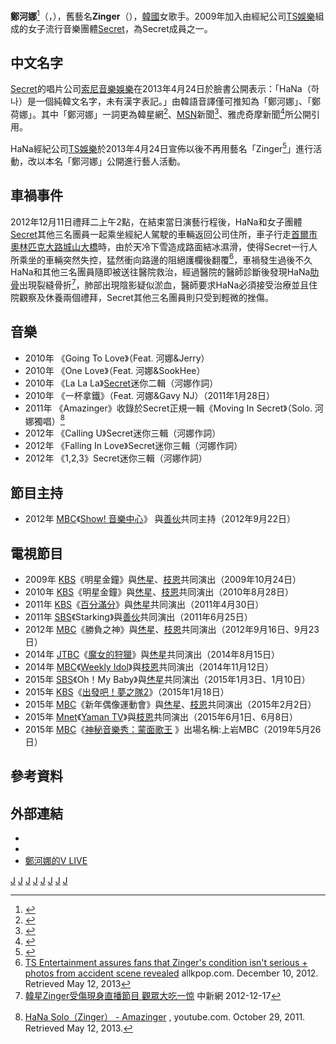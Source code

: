 {{藝人
| 姓名 = 鄭河娜
| 類型 = 女藝人
| 圖片 = Jung Hana 2014 fansigning 01.jpg
| 圖片尺寸 = 250px
| 圖片簡介 =
| 本名 = 鄭하나
| 外文名 = 정하나
| 外文 =  ko
| 羅馬拼音 = Jung Ha-Na
| 英文名 =  
| 國籍 = {{KOR}}
| 出生日期 = {{birth date and age|1990|2|2}}
| 出生地點 = {{KOR}}[[京畿道|京畿道]][[議政府市|議政府市]]
| 職業 = [[歌手|歌手]]、[[舞者|舞者]]
| 語言 = [[韓語|韓語]]
| 教育程度 = 仁德大學廣播影視學系(在學中)
| 宗教信仰 = 
| 音樂類型 = [[韓國流行音樂|K-pop]]
| 出道地點 = [[首爾特別市|首爾特別市]]
| 出道作 = 《I Want You Back》
| 出道日期 = 2009年10月15日
| 代表作 = 《My Boy》、《Shy boy》、《Madonna》
| 活躍年代 = 2009年至今
| 唱片公司 = {{ubl|[[LOEN娛樂|LOEN娛樂]]（[[韓國|韓國]]）|[[日本索尼音樂娛樂|日本索尼音樂娛樂]]（[[日本|日本]]）|[[索尼音樂娛樂|索尼音樂娛樂]]（[[亞洲|亞洲]]）}}
| 經紀公司 = [[TS娛樂|TS娛樂]]
| 網站 =
| 相關團體 = [[Secret_(組合)|Secret]]
| 獎項 =
| IMDb =
| 音樂專輯 =
| 電影 =
| 電視節目 =
| 舞台劇 =
| 書籍 =
}}
{{Korean
|title= 鄭河娜 
|hangul= 정하나
|hanja = {{linktext|鄭|하|나}}
|rr = Jeong Ha Na
|mr = Chŏng Ha Na
}}

'''鄭河娜'''<ref name="Secret所屬唱片公司於臉書公開表示HaNa是一個純韓文名字之來源">{{cite news | language = zh-tw | author =  | url = https://www.facebook.com/photo.php?fbid=599079513437008&set=a.152723928072571.28018.149016201776677&type=1&relevant_count=1 | title = Zinger的官方正名出來啦!! 정하나 雖然一般都翻成鄭荷娜 不過TS今天確認하나兩個字都是純韓文~ | date = 2013-04-24 | accessdate = 2013-05-12 | archive-date = 2019-06-14 | archive-url = https://web.archive.org/web/20190614045602/https://www.facebook.com/photo.php?fbid=599079513437008&set=a.152723928072571.28018.149016201776677&type=1&relevant_count=1 | dead-url = no }}</ref>（{{kor|k='''정하나'''|rm='''Jung Ha Na'''|hanja='''鄭하나'''{{r|Secret所屬唱片公司於臉書公開表示HaNa是一個純韓文名字之來源}}|link=no}}，{{bd|1990年|2月2日|catIdx=Ha河}}），舊藝名'''Zinger'''（{{lang-ko|'''징거'''}}），[[韓國|韓國]]女歌手。2009年加入由經紀公司[[TS娛樂|TS娛樂]]組成的女子流行音樂團體[[Secret_(組合)|Secret]]，為Secret成員之一。

== 中文名字 ==
[[Secret_(組合)|Secret]]的唱片公司[[索尼音樂娛樂|索尼音樂娛樂]]在2013年4月24日於臉書公開表示：「HaNa（하나）是一個純韓文名字，未有漢字表記。{{r|Secret所屬唱片公司於臉書公開表示HaNa是一個純韓文名字之來源}}」由韓語音譯僅可推知為「鄭河娜」、「鄭荷娜」。其中「鄭河娜」一詞更為韓星網<ref name="鄭河娜中文名字公開引用來源-01">{{cite news | language = zh-tw | author =  | url = http://www.koreastardaily.com/tc/news/27531 | title = Secret成員Zinger宣布今後改用本名“鄭河娜”活動 | publisher = 韓星網 | pages =  | date = 2013-04-24 | accessdate = 2013-05-12 | archive-date = 2013-04-26 | archive-url = https://web.archive.org/web/20130426100307/http://www.koreastardaily.com/tc/news/27531 | dead-url = no }}</ref>、[[MSN|MSN]]新聞<ref name="鄭河娜中文名字公開引用來源-02">{{cite news | language = zh-tw | author =  | url = http://news.msn.com.tw/news3125179.aspx | title = Secret成員Zinger宣布今後將不再用藝名，而採用本名“鄭河娜”活動。 | publisher = MSN新聞 | pages =  | date = 2013-04-24 | accessdate = 2013-05-12 | archive-url = https://web.archive.org/web/20190614045452/http://www.msn.com/en-us/news | archive-date = 2019-06-14 | dead-url = yes }}</ref>、雅虎奇摩新聞<ref name="鄭河娜中文名字公開引用來源-03">{{cite news | language = zh-tw | author =  | url = http://tw.news.yahoo.com/secret-zinger%E6%94%B9%E5%90%8D-%E4%BB%A5%E6%9C%AC%E5%90%8D-%E9%84%AD%E6%B2%B3%E5%A8%9C-%E6%B4%BB%E5%8B%95-034400649.html | title = Secret Zinger改名 以本名“鄭河娜”活動 | publisher = 雅虎奇摩新聞 | pages =  | date = 2013-04-24 | accessdate = 2013-05-12 | archive-date = 2015-07-15 | archive-url = https://web.archive.org/web/20150715080642/https://tw.news.yahoo.com/secret-zinger%E6%94%B9%E5%90%8D-%E4%BB%A5%E6%9C%AC%E5%90%8D-%E9%84%AD%E6%B2%B3%E5%A8%9C-%E6%B4%BB%E5%8B%95-034400649.html | dead-url = no }}</ref>所公開引用。

HaNa經紀公司[[TS娛樂|TS娛樂]]於2013年4月24日宣佈以後不再用藝名「Zinger<ref name="鄭河娜舊藝名為Zinger之來源">{{cite news | language = zh-tw | author =  | url = http://stars.udn.com/newstars/collect/CollectPage.do?cid=10879 | title = Secret出車禍 成員Zinger傷重住院 | publisher = 聯合新聞網 | pages =  | date = 2012-12-11 | accessdate = 2013-05-12 | archive-date = 2013-01-16 | archive-url = https://web.archive.org/web/20130116142925/http://stars.udn.com/newstars/collect/CollectPage.do?cid=10879 | dead-url = no }}</ref>」進行活動，改以本名「鄭河娜」公開進行藝人活動。{{r|鄭河娜中文名字公開引用來源-01}}

==車禍事件==
2012年12月11日禮拜二上午2點，在結束當日演藝行程後，HaNa和女子團體[[Secret|Secret]]其他三名團員一起乘坐經紀人駕駛的車輛返回公司住所，車子行走[[首爾市|首爾市]][[奧林匹克大路|奧林匹克大路]][[城山大橋|城山大橋]]時，由於天冷下雪造成路面結冰濕滑，使得Secret一行人所乘坐的車輛突然失控，猛然衝向路邊的阻絕護欄後翻覆<ref>[http://www.allkpop.com/2012/12/ts-entertainment-assures-fans-that-zingers-condition-isnt-serious-photos-from-accident-scene-revealed TS Entertainment assures fans that Zinger's condition isn't serious + photos from accident scene revealed] {{Wayback|url=http://www.allkpop.com/2012/12/ts-entertainment-assures-fans-that-zingers-condition-isnt-serious-photos-from-accident-scene-revealed |date=20121213101900 }}{{en}}  allkpop.com. December 10, 2012. Retrieved May 12, 2013</ref>，車禍發生過後不久HaNa和其他三名團員隨即被送往醫院救治，經過醫院的醫師診斷後發現HaNa[[肋骨|肋骨]]出現裂縫骨折<ref>[http://news.sina.com.tw/article/20121217/8574145.html  韓星Zinger受傷現身直播節目 觀眾大吃一惊] {{Wayback|url=http://news.sina.com.tw/article/20121217/8574145.html |date=20160624222128 }}中新網 2012-12-17</ref>，肺部出現陰影疑似淤血，醫師要求HaNa必須接受治療並且住院觀察及休養兩個禮拜，Secret其他三名團員則只受到輕微的挫傷。

== 音樂 ==
* 2010年 《Going To Love》（Feat. 河娜&Jerry）
* 2010年 《One Love》（Feat. 河娜&SookHee）
* 2010年 《La La La》[[Secret_(組合)|Secret]]迷你二輯（河娜作詞）
* 2010年 《一杯拿鐵》（Feat. 河娜&Gavy NJ）（2011年1月28日）
* 2011年 《Amazinger》收錄於Secret正規一輯《Moving In Secret》（Solo. 河娜獨唱）<ref>{{ko icon}} [https://www.youtube.com/watch?v=8mlZ-80rY60 HaNa Solo（Zinger） - Amazinger] {{Wayback|url=https://www.youtube.com/watch?v=8mlZ-80rY60 |date=20150528020117 }}, youtube.com. October 29, 2011. Retrieved May 12, 2013.</ref>
* 2012年 《Calling U》Secret迷你三輯（河娜作詞）
* 2012年 《Falling In Love》Secret迷你三輯（河娜作詞）
* 2012年 《1,2,3》Secret迷你三輯（河娜作詞）

== 節目主持 ==
* 2012年 [[MBC|MBC]]《[[Show!_音樂中心|Show! 音樂中心]]》 與[[韓善伙|善伙]]共同主持（2012年9月22日）

== 電視節目 ==
* 2009年 [[KBS|KBS]]《明星金鐘》與[[全烋星|烋星]]、[[宋枝恩|枝恩]]共同演出（2009年10月24日）
* 2010年 [[KBS|KBS]]《明星金鐘》與[[全烋星|烋星]]、[[宋枝恩|枝恩]]共同演出（2010年8月28日）
* 2011年 [[KBS|KBS]]《[[百分滿分|百分滿分]]》與[[全烋星|烋星]]共同演出（2011年4月30日）
* 2011年 [[SBS|SBS]]《Starking》與[[韓善伙|善伙]]共同演出（2011年6月25日）
* 2012年 [[MBC|MBC]]《勝負之神》與[[全烋星|烋星]]、[[宋枝恩|枝恩]]共同演出（2012年9月16日、9月23日）
* 2014年 [[JTBC|JTBC]]《[[魔女的狩獵|魔女的狩獵]]》與[[全烋星|烋星]]共同演出（2014年8月15日）
* 2014年 [[MBC|MBC]]《[[Weekly_Idol|Weekly Idol]]》與[[宋枝恩|枝恩]]共同演出（2014年11月12日）
* 2015年 [[SBS|SBS]]《Oh！My Baby》與[[全烋星|烋星]]共同演出（2015年1月3日、1月10日）
* 2015年 [[KBS|KBS]]《[[出發吧！夢之隊2|出發吧！夢之隊2]]》（2015年1月18日）
* 2015年 [[MBC|MBC]]《新年偶像運動會》與[[全烋星|烋星]]、[[宋枝恩|枝恩]]共同演出（2015年2月2日）
* 2015年 [[Mnet|Mnet]]《[[Yaman_TV|Yaman TV]]》與[[宋枝恩|枝恩]]共同演出（2015年6月1日、6月8日）
* 2015年 [[MBC|MBC]]《[[神秘音樂秀：蒙面歌王|神秘音樂秀：蒙面歌王]] 》出場名稱:上岩MBC（2019年5月26日）

== 參考資料 ==
{{reflist}}

== 外部連結 ==
{{commonscat|Jung Hana}}
*{{instagram|hanatheonly1}}{{ko}}
*{{twitter|supahana|HaNa}}{{ko}}
*[http://channels.vlive.tv/E6E309/ 鄭河娜的V LIVE] {{Wayback|url=http://channels.vlive.tv/E6E309/ |date=20170202035820 }}{{ko}}

{{Secret}}
[[Category:Secret|J]]
[[Category:韓國女歌手|J]]
[[Category:韓國流行音樂歌手|J]]
[[Category:韓語流行音樂歌手|J]]
[[Category:仁荷大學校友|J]]
[[Category:京畿道出身人物|J]]
[[Category:議政府市出身人物|J]]
[[Category:鄭姓|J]]